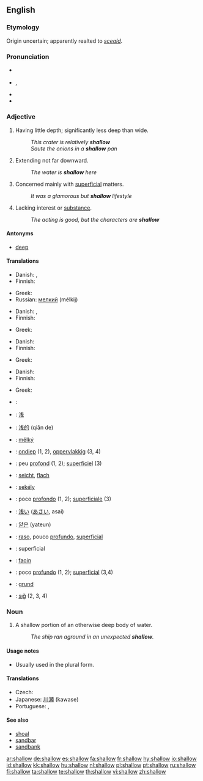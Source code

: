 ==English==

===Etymology===
Origin uncertain; apparently realted to {{etyl|ang}} ''[[sceald]]''.

===Pronunciation===
* {{a|UK}} {{IPA|/ˈʃaləʊ/}}
* {{a|US}} {{IPA|/ˈʃæl.oʊ/}}, {{SAMPA|/"S{l.oU/}}
* {{audio|en-us-shallow.ogg|Audio (US)}}
* {{rhymes|æləʊ}}

===Adjective===
{{en-adj|er}}

# Having little depth; significantly less deep than wide.
#: ''This crater is relatively '''shallow'''''
#: ''Saute the onions in a '''shallow''' pan''
# Extending not far downward.
#: ''The water is '''shallow''' here''
# Concerned mainly with [[superficial]] matters.
#: ''It was a glamorous but '''shallow''' lifestyle''
# Lacking interest or [[substance]].
#: ''The acting is good, but the characters are '''shallow'''''

====Antonyms====
* [[deep]]

====Translations====
{{trans-top|having little depth and significantly less deep than wide}}
* Danish: {{t-|da|flad}}, {{t-|da|lav}}
* Finnish: {{t+|fi|matala}}
{{trans-mid}}
* Greek: {{t+|el|ρηχός|sc=Grek}}
* Russian: [[мелкий]] (mélkij)
{{trans-bottom}}

{{trans-top|extending not far downward}}
* Danish: {{t-|da|lav}}, {{t-|da|lavvandet}}
* Finnish: {{t+|fi|matala}}
{{trans-mid}}
* Greek: {{t+|el|ρηχός|sc=Grek}}
{{trans-bottom}}

{{trans-top|concerned mainly with superficial matters}}
* Danish: {{t-|da|overfladisk}}
* Finnish: {{t-|fi|pinnallinen}}
{{trans-mid}}
* Greek: {{t+|el|ρηχός|sc=Grek}}
{{trans-bottom}}

{{trans-top|lacking interest or substance}}
* Danish: {{t-|da|åndsforladt}}
* Finnish: {{t-|fi|pinnallinen}}
{{trans-mid}}
* Greek: {{t+|el|ρηχός|sc=Grek}}
{{trans-bottom}}

{{checktrans-top}}
* {{ttbc|Arabic}}: {{Arab|[[ضحل]]}} {{IPAchar|(ɖáħel)}}
* {{ttbc|Chinese character}}: [[浅]]
* {{ttbc|Chinese}}: [[浅的]] (qiǎn de)
* {{ttbc|Czech}}: [[mělký]] {{m}}
* {{ttbc|Dutch}}: [[ondiep]] (1, 2), [[oppervlakkig]] (3, 4)
* {{ttbc|French}}: peu [[profond]] (1, 2); [[superficiel]] (3)
* {{ttbc|German}}: [[seicht]], [[flach]]
* {{ttbc|Hungarian}}: [[sekély]]
* {{ttbc|Italian}}: poco [[profondo]] (1, 2); [[superficiale]] (3)
{{trans-mid}}
* {{ttbc|Japanese}}: [[浅い]] ([[あさい]], asai)
* {{ttbc|Korean}}: [[얕은]] (yateun)
* {{ttbc|Portuguese}}: [[raso]], pouco [[profundo]], [[superficial]]
* {{ttbc|Romanian}}: superficial
* {{ttbc|Scottish Gaelic}}: [[faoin]]
* {{ttbc|Spanish}}: poco [[profundo]] (1, 2); [[superficial]] (3,4)
* {{ttbc|Swedish}}: [[grund]]
* {{ttbc|Turkish}}: [[sığ]] (2, 3, 4)
{{trans-bottom}}

===Noun===
{{en-noun}}

# A shallow portion of an otherwise deep body of water.
#: ''The ship ran aground in an unexpected '''shallow'''.''

====Usage notes====
* Usually used in the plural form.

====Translations====
* Czech: {{t-|cs|mělčina|f}}
* Japanese: [[川瀬]] (kawase)
* Portuguese: {{t+|pt|raso}}, {{t+|pt|rasa}}

====See also====
* [[shoal]]
* [[sandbar]]
* [[sandbank]]

[[ar:shallow]]
[[de:shallow]]
[[es:shallow]]
[[fa:shallow]]
[[fr:shallow]]
[[hy:shallow]]
[[io:shallow]]
[[id:shallow]]
[[kk:shallow]]
[[hu:shallow]]
[[nl:shallow]]
[[pl:shallow]]
[[pt:shallow]]
[[ru:shallow]]
[[fi:shallow]]
[[ta:shallow]]
[[te:shallow]]
[[th:shallow]]
[[vi:shallow]]
[[zh:shallow]]